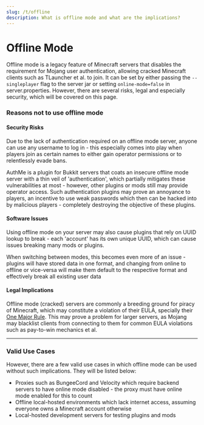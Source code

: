 ```yaml
---
slug: /t/offline
description: What is offline mode and what are the implications?
---
```


# Offline Mode

Offline mode is a legacy feature of Minecraft servers that disables the requirement for Mojang user authentication, allowing cracked Minecraft clients such as TLauncher et al. to join. 
It can be set by either passing the `--singleplayer` flag to the server jar or setting `online-mode=false` in server.properties. However, there are several risks, legal and especially security, which will be covered on this page.

### Reasons not to use offline mode

#### Security Risks

Due to the lack of authentication required on an offline mode server, anyone can use any username to log in - this especially comes into play when players join as certain names to either gain operator permissions or to relentlessly evade bans.

AuthMe is a plugin for Bukkit servers that coats an insecure offline mode server with a thin veil of 'authentication', which partially mitigates these vulnerabilities at most - however, other plugins or mods still may provide operator access.
Such authentication plugins may prove an annoyance to players, an incentive to use weak passwords which then can be hacked into by malicious players - completely destroying the objective of these plugins.

#### Software Issues

Using offline mode on your server may also cause plugins that rely on UUID lookup to break - each 'account' has its own unique UUID, which can cause issues breaking many mods or plugins.

When switching between modes, this becomes even more of an issue - plugins will have stored data in one format, and changing from online to offline or vice-versa will make them default to the respective format and effectively break all existing user data


#### Legal Implications

Offline mode (cracked) servers are commonly a breeding ground for piracy of Minecraft, which may constitute a violation of their EULA, specially their [One Major Rule](https://www.minecraft.net/eula#one-major-rule). 
This may prove a problem for larger servers, as Mojang may blacklist clients from connecting to them for common EULA violations such as pay-to-win mechanics et al.

---

### Valid Use Cases

However, there are a few valid use cases in which offline mode can be used without such implications. They will be listed below:

- Proxies such as BungeeCord and Velocity which require backend servers to have online mode disabled - the proxy must have online mode enabled for this to count
- Offline local-hosted environments which lack internet access, assuming everyone owns a Minecraft account otherwise
- Local-hosted development servers for testing plugins and mods